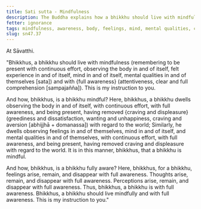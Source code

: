 ```yaml
---
title: Sati sutta - Mindfulness
description: The Buddha explains how a bhikkhu should live with mindfulness and full awareness.
fetter: ignorance
tags: mindfulness, awareness, body, feelings, mind, mental qualities, craving, aversion, dissatisfaction, sn, sn45-56, sn47
slug: sn47.37
---
```


At Sāvatthi.

"Bhikkhus, a bhikkhu should live with mindfulness (remembering to be present with continuous effort, observing the body in and of itself, felt experience in and of itself, mind in and of itself, mental qualities in and of themselves [sata]) and with \{full awareness} (attentiveness, clear and full comprehension [sampajañña]). This is my instruction to you.

And how, bhikkhus, is a bhikkhu mindful? Here, bhikkhus, a bhikkhu dwells observing the body in and of itself, with continuous effort, with full awareness, and being present, having removed \{craving and displeasure} (greediness and dissatisfaction, wanting and unhappiness, craving and aversion [abhijjhā + domanassa]) with regard to the world; Similarly, he dwells observing feelings in and of themselves, mind in and of itself, and mental qualities in and of themselves, with continuous effort, with full awareness, and being present, having removed craving and displeasure with regard to the world. It is in this manner, bhikkhus, that a bhikkhu is mindful.

And how, bhikkhus, is a bhikkhu fully aware? Here, bhikkhus, for a bhikkhu, feelings arise, remain, and disappear with full awareness. Thoughts arise, remain, and disappear with full awareness. Perceptions arise, remain, and disappear with full awareness. Thus, bhikkhus, a bhikkhu is with full awareness. Bhikkhus, a bhikkhu should live mindfully and with full awareness. This is my instruction to you."